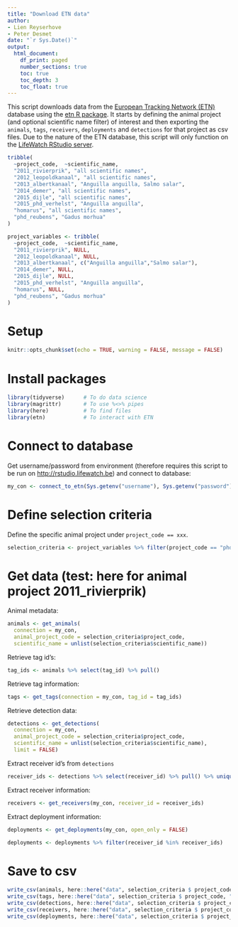 ```yaml
---
title: "Download ETN data"
author:
- Lien Reyserhove
- Peter Desmet
date: "`r Sys.Date()`"
output:
  html_document:
    df_print: paged
    number_sections: true
    toc: true
    toc_depth: 3
    toc_float: true
---
```


This script downloads data from the [European Tracking Network (ETN)](http://www.lifewatch.be/etn/) database using the [etn R package](https://inbo.github.io/etn/). It starts by defining the animal project (and optional scientific name filter) of interest and then exporting the `animals`, `tags`, `receivers`, `deployments` and `detections` for that project as csv files. Due to the nature of the ETN database, this script will only function on the [LifeWatch RStudio server](http://rstudio.lifewatch.be/). 

```r
tribble(
  ~project_code,  ~scientific_name,
  "2011_rivierprik", "all scientific names",
  "2012_leopoldkanaal", "all scientific names",
  "2013_albertkanaal", "Anguilla anguilla, Salmo salar",
  "2014_demer", "all scientific names",
  "2015_dijle", "all scientific names",
  "2015_phd_verhelst", "Anguilla anguilla",
  "homarus", "all scientific names",
  "phd_reubens", "Gadus morhua"
)
```
```r
project_variables <- tribble(
  ~project_code,  ~scientific_name,
  "2011_rivierprik", NULL,
  "2012_leopoldkanaal", NULL,
  "2013_albertkanaal", c("Anguilla anguilla","Salmo salar"),
  "2014_demer", NULL,
  "2015_dijle", NULL,
  "2015_phd_verhelst", "Anguilla anguilla",
  "homarus", NULL,
  "phd_reubens", "Gadus morhua"
)
```


# Setup 

```r
knitr::opts_chunk$set(echo = TRUE, warning = FALSE, message = FALSE)
```

# Install packages

```r
library(tidyverse)      # To do data science
library(magrittr)       # To use %<>% pipes
library(here)           # To find files
library(etn)            # To interact with ETN
```

# Connect to database

Get username/password from environment (therefore requires this script to be run on <http://rstudio.lifewatch.be>) and connect to database:

```r
my_con <- connect_to_etn(Sys.getenv("username"), Sys.getenv("password"))
```

# Define selection criteria

Define the specific animal project under `project_code == xxx`. 

```r
selection_criteria <- project_variables %>% filter(project_code == "phd_reubens") 
```

# Get data (test: here for animal project 2011_rivierprik)

Animal metadata:

```r
animals <- get_animals(
  connection = my_con,
  animal_project_code = selection_criteria$project_code,
  scientific_name = unlist(selection_criteria$scientific_name))
```

Retrieve tag id's:

```r
tag_ids <- animals %>% select(tag_id) %>% pull()
```

Retrieve tag information:

```r
tags <- get_tags(connection = my_con, tag_id = tag_ids)
```

Retrieve detection data:

```r
detections <- get_detections(
  connection = my_con, 
  animal_project_code = selection_criteria$project_code,
  scientific_name = unlist(selection_criteria$scientific_name),
  limit = FALSE)
```

Extract receiver id's from `detections`

```r
receiver_ids <- detections %>% select(receiver_id) %>% pull() %>% unique()
```

Extract receiver information:

```r
receivers <- get_receivers(my_con, receiver_id = receiver_ids)
```

Extract deployment information:

```r
deployments <- get_deployments(my_con, open_only = FALSE)
```

```r
deployments <- deployments %>% filter(receiver_id %in% receiver_ids)
```

# Save to csv

```r
write_csv(animals, here::here("data", selection_criteria $ project_code, "animals.csv"), na = "")
write_csv(tags, here::here("data", selection_criteria $ project_code, "tags.csv"), na = "")
write_csv(detections, here::here("data", selection_criteria $ project_code, "detections.csv"), na = "")
write_csv(receivers, here::here("data", selection_criteria $ project_code, "receivers.csv"), na = "")
write_csv(deployments, here::here("data", selection_criteria $ project_code, "deployments.csv"), na = "")
```




